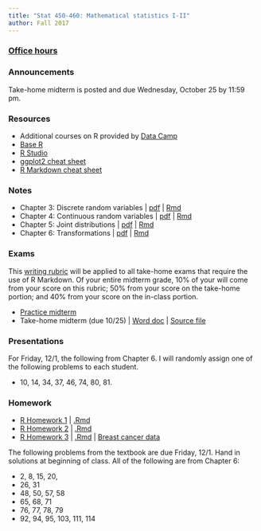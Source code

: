 ```yaml
---
title: "Stat 450-460: Mathematical statistics I-II"
author: Fall 2017 
---
```



### [Office hours](Schedule.html)

### Announcements

Take-home midterm is posted and due Wednesday, October 25 by 11:59 pm.

### Resources

  * Additional courses on R provided by [Data Camp](https://www.datacamp.com/)
  * [Base R](https://cran.r-project.org/)
  * [R Studio](https://www.rstudio.com/home/)
  * [ggplot2 cheat sheet](https://www.rstudio.com/wp-content/uploads/2015/03/ggplot2-cheatsheet.pdf)  
  * [R Markdown cheat sheet](https://www.rstudio.com/wp-content/uploads/2015/02/rmarkdown-cheatsheet.pdf)



### Notes

 * Chapter 3: Discrete random variables | [pdf](https://www.dropbox.com/s/dez6w5nqgepexs7/Chapter_3-Discrete.pdf?dl=0) | [Rmd](https://www.dropbox.com/s/2w69winr1hza613/Chapter%203-Discrete.Rmd?dl=0)
 * Chapter 4: Continuous random variables | [pdf](https://www.dropbox.com/s/ao4gsywmreh47hz/Chapter4-continuous.pdf?dl=0) | [Rmd](https://www.dropbox.com/s/7rfb8ovsoplfqnr/Chapter4-continuous.Rmd?dl=0)
 * Chapter 5: Joint distributions | [pdf](https://www.dropbox.com/s/49fvh6czirwj0kj/Chapter5-joint.pdf?dl=0) | [Rmd](https://www.dropbox.com/s/49fvh6czirwj0kj/Chapter5-joint.pdf?dl=0)
 * Chapter 6: Transformations | [pdf](https://www.dropbox.com/s/exqv4o5p6qjlri2/Chapter6-transformations.pdf?dl=0) | [Rmd](https://www.dropbox.com/s/dtjhdymk43m4562/Chapter6-transformations.Rmd?dl=0)

### Exams

This [writing rubric](https://www.dropbox.com/s/0n0vheg0ucg1tln/Writing%20Rubric-2018.docx?dl=0) will be applied to all take-home exams that require the use of R Markdown.  Of your entire midterm grade, 10% of your will come from your score on this rubric; 50% from your score on the take-home portion; and 40% from your score on the in-class portion.  



* [Practice midterm](https://www.dropbox.com/s/sov203yn8i9p6yj/MathStatI-Midterm-Fall2016.docx?dl=0)
* Take-home midterm (due 10/25) | [Word doc](https://www.dropbox.com/s/tcap7bhtf6tfhn7/Stat450-TakeHomeMidterm-Fall2017.docx?dl=0) | [Source file](https://www.dropbox.com/s/lmp8syvoo0xvnzc/Stat450-TakeHomeMidterm-Fall2017.Rmd?dl=0)

### Presentations


For Friday, 12/1, the following from Chapter 6.  I will randomly assign one of the following problems to each student.
<!--
* 77, 92
* 79, 93
* 95, 114
* 136, 141


* 7, 25, 51
* 9, 27, 53
* 11, 29, 55
* 14, 32, 58
-->

* 10, 14, 34, 37, 46, 74, 80, 81.

### Homework

* [R Homework 1](R_HW1.html) | [.Rmd](https://www.dropbox.com/s/4zsa47cr0031429/R_HW1.Rmd?dl=0)
* [R Homework 2](R_HW2.html) | [.Rmd](https://www.dropbox.com/s/8angsdzqcetqbc6/R_HW2.Rmd?dl=0)
* [R Homework 3](https://www.dropbox.com/s/oyc9p4ixiw5o31c/R_HW3.pdf?dl=0) | [.Rmd](https://www.dropbox.com/s/mpxrssfn93e38u8/R_HW3.Rmd?dl=0) | [Breast cancer data](https://www.dropbox.com/s/b1k99n05s22njvi/BreastCancerSample.csv?dl=0)


The following problems from the textbook are due Friday, 12/1. Hand in solutions at beginning of class.  All of the following are from Chapter 6:


* 2, 8, 15, 20,  
* 26, 31
* 48, 50, 57, 58
* 65, 68, 71
* 76, 77, 78, 79
* 92, 94, 95, 103, 111, 114

<!--
* 6, 15
* 23, 34, 35
* 42
* 80
* 89, 96 (use R on part d.), 111, 112
* 160, 165, 167, 173, 185, 188, 190, 197, 198, 200
-->
